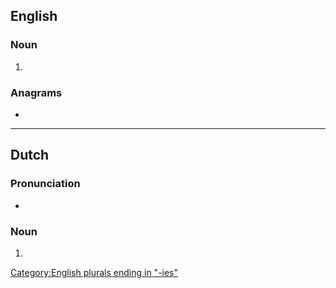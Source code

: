 ==English==

===Noun===
{{head|en|noun form}}

# {{plural of|en|seminary}}

===Anagrams===
* {{anagrams|en|a=aeeiimnrss|Namierises|namierises|semainiers|siramesine}}

[[Category:English plurals ending in "-ies"]]

----

==Dutch==

===Pronunciation===
* {{audio|nl|Nl-seminaries.ogg|Audio}}

===Noun===
{{head|nl|noun plural form}}

# {{plural of|nl|seminarie}}